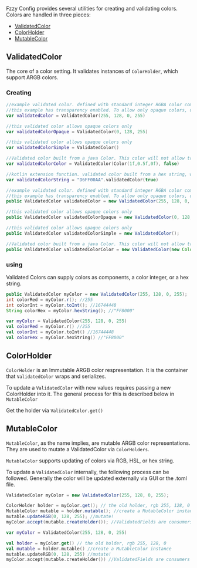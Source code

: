 Fzzy Config provides several utilities for creating and validating colors. Colors are handled in three pieces:
* [ValidatedColor](https://fzzyhmstrs.github.io/fconfig/-fzzy%20-config/me.fzzyhmstrs.fzzy_config.validation.misc/-validated-color/index.html)
* [ColorHolder](https://fzzyhmstrs.github.io/fconfig/-fzzy%20-config/me.fzzyhmstrs.fzzy_config.validation.misc/-validated-color/-color-holder/index.html)
* [MutableColor](https://fzzyhmstrs.github.io/fconfig/-fzzy%20-config/me.fzzyhmstrs.fzzy_config.validation.misc/-validated-color/-mutable-color/index.html)

## ValidatedColor
The core of a color setting. It validates instances of `ColorHolder`, which support ARGB colors.

### Creating

<CodeTabs>

```kotlin !!tabs Kotlin
//example validated color. defined with standard integer RGBA color components [0-225]
//this example has transparency enabled. To allow only opaque colors, use the RGB overload or input Int.MIN_VALUE
var validatedColor = ValidatedColor(255, 128, 0, 255)

//this validated color allows opaque colors only
var validatedColorOpaque = ValidatedColor(0, 128, 255)

//this validated color allows opaque colors only
var validatedColorSimple = ValidatedColor()

//Validated color built from a java Color. This color will not allow transparency
var validatedColorColor = ValidatedColor(Color(1f,0.5f,0f), false)

//kotlin extension function. validated color built from a hex string, with transparency enabled.
var validatedColorString = "D6FF00AA".validatedColor(true)
```

```java !!tabs Java
//example validated color. defined with standard integer RGBA color components [0-225]
//this example has transparency enabled. To allow only opaque colors, use the RGB overload or input Int.MIN_VALUE
public ValidatedColor validatedColor = new ValidatedColor(255, 128, 0, 255);

//this validated color allows opaque colors only
public ValidatedColor validatedColorOpaque = new ValidatedColor(0, 128, 255);

//this validated color allows opaque colors only
public ValidatedColor validatedColorSimple = new ValidatedColor();

//Validated color built from a java Color. This color will not allow transparency
public ValidatedColor validatedColorColor = new ValidatedColor(new Color(1f,0.5f,0f), false);
```

</CodeTabs>

### using
Validated Colors can supply colors as components, a color integer, or a hex string.

<CodeTabs>

```java !!tabs Java
public ValidatedColor myColor = new ValidatedColor(255, 128, 0, 255);
int colorRed = myColor.r(); //255
int colorInt = myColor.toInt(); //16744448
String colorHex = myColor.hexString(); //"FF8000"
```

```kotlin !!tabs Kotlin
var myColor = ValidatedColor(255, 128, 0, 255)
val colorRed = myColor.r() //255
val colorInt = myColor.toInt() //16744448
val colorHex = myColor.hexString() //"FF8000"
```

</CodeTabs>

## ColorHolder
`ColorHolder` is an Immutable ARGB color respresentation. It is the container that `ValidatedColor` wraps and serializes.

To update a `ValidatedColor` with new values requires passing a new ColorHolder into it. The general process for this is described below in `MutableColor`

Get the holder via `ValidatedColor.get()`

## MutableColor
`MutableColor`, as the name implies, are mutable ARGB color representations. They are used to mutate a ValidatedColor via `ColorHolders`.

`MutableColor` supports updating of colors via RGB, HSL, or hex string.

To update a `ValidatedColor` internally, the following process can be followed. Generally the color will be updated externally via GUI or the .toml file.

<CodeTabs>

```java !!tabs Java
ValidatedColor myColor = new ValidatedColor(255, 128, 0, 255);

ColorHolder holder = myColor.get(); // the old holder, rgb 255, 128, 0
MutableColor mutable = holder.mutable(); //create a MutableColor instance
mutable.updateRGB(0, 128, 255); //mutate!
myColor.accept(mutable.createHolder()); //ValidatedFields are consumers of their held type. consume a new holder created from the mutable.
```

```kotlin !!tabs Kotlin
var myColor = ValidatedColor(255, 128, 0, 255)

val holder = myColor.get() // the old holder, rgb 255, 128, 0
val mutable = holder.mutable() //create a MutableColor instance
mutable.updateRGB(0, 128, 255) //mutate!
myColor.accept(mutable.createHolder()) //ValidatedFields are consumers of their held type. consume a new holder created from the mutable.
```

</CodeTabs>